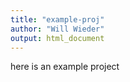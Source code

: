 ```yaml
---
title: "example-proj"
author: "Will Wieder"
output: html_document
---
```



here is an example project